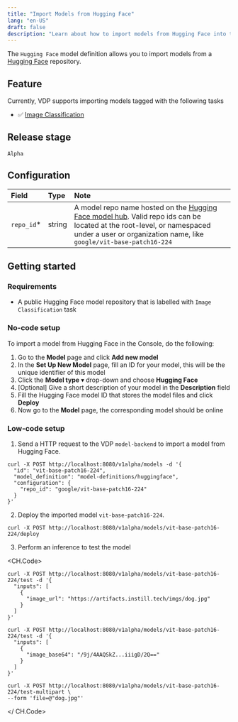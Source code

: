 ```yaml
---
title: "Import Models from Hugging Face"
lang: "en-US"
draft: false
description: "Learn about how to import models from Hugging Face into the open-source unstructured data ETL tool VDP https://github.com/instill-ai/vdp"
---
```


The `Hugging Face` model definition allows you to import models from a [Hugging Face](https://huggingface.co/models) repository.

## Feature

Currently, VDP supports importing models tagged with the following tasks

- ✅ [Image Classification](https://huggingface.co/models?pipeline_tag=image-classification&sort=downloads)

## Release stage

`Alpha`

## Configuration

| Field       | Type   | Note                                                                                                                                                                                                                          |
| :---------- | :----- | :---------------------------------------------------------------------------------------------------------------------------------------------------------------------------------------------------------------------------- |
| `repo_id`\* | string | A model repo name hosted on the [Hugging Face model hub](https://huggingface.co/models). Valid repo ids can be located at the root-level, or namespaced under a user or organization name, like `google/vit-base-patch16-224` |

## Getting started

### Requirements

- A public Hugging Face model repository that is labelled with `Image Classification` task

### No-code setup

To import a model from Hugging Face in the Console, do the following:

1. Go to the **Model** page and click **Add new model**
2. In the **Set Up New Model** page, fill an ID for your model, this will be the unique identifier of this model
3. Click the **Model type** ▾ drop-down and choose **Hugging Face**
4. [Optional] Give a short description of your model in the **Description** field
5. Fill the Hugging Face model ID that stores the model files and click **Deploy**
6. Now go to the **Model** page, the corresponding model should be online

### Low-code setup

1. Send a HTTP request to the VDP `model-backend` to import a model from Hugging Face.

```shellscript cURL
curl -X POST http://localhost:8080/v1alpha/models -d '{
  "id": "vit-base-patch16-224",
  "model_definition": "model-definitions/huggingface",
  "configuration": {
    "repo_id": "google/vit-base-patch16-224"
  }
}'
```

2. Deploy the imported model `vit-base-patch16-224`.

```shellscript cURL
curl -X POST http://localhost:8080/v1alpha/models/vit-base-patch16-224/deploy
```

3. Perform an inference to test the model

<CH.Code>

```shellscript cURL(url)
curl -X POST http://localhost:8080/v1alpha/models/vit-base-patch16-224/test -d '{
  "inputs": [
    {
      "image_url": "https://artifacts.instill.tech/imgs/dog.jpg"
    }
  ]
}'
```

```shellscript cURL(base64)
curl -X POST http://localhost:8080/v1alpha/models/vit-base-patch16-224/test -d '{
  "inputs": [
    {
      "image_base64": "/9j/4AAQSkZ...iiigD/2Q=="
    }
  ]
}'
```

```shellscript cURL(multipart)
curl -X POST http://localhost:8080/v1alpha/models/vit-base-patch16-224/test-multipart \
--form 'file=@"dog.jpg"'
```

</ CH.Code>
